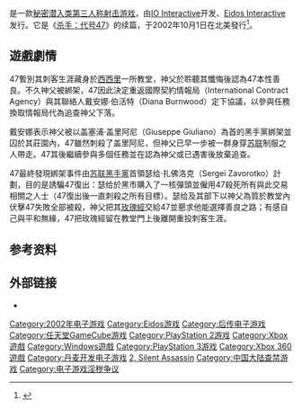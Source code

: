 {{for|2018年推出的[[杀手系列|杀手系列]]游戏第七作|杀手2 (2018年游戏)}}
{{noteTA
|G1=Games
|1=zh-cn:杀手：代号47; zh-tw:刺客任務
|2=zh-cn:杀手2：沉默刺客; zh-tw:刺客任務2：無聲殺手
|3=zh-cn:杀手：契约; zh-tw:刺客任務：密約浮影
|4=zh-cn:杀手系列; zh-tw:刺客任務系列;
}}

{{Infobox VG
|title = 杀手2：沉默刺客
|image = Hitman 2 artwork.jpg
|caption = 
| english = Hitman 2: Silent Assassin
|developer = [[IO_Interactive|IO Interactive]]
|publisher = [[Eidos_Interactive|Eidos Interactive]]
|engine = [[Glacier_engine|Glacier]]
|series = [[刺客任務系列|杀手系列]]
|released = '''Xbox、PS2、Windows'''{{Vgrelease|NA|2002年10月1日|EU|2002年10月4日|TW|2003年11月6日}}'''GameCube'''{{Vgrelease|NA|2003年6月19日|EU|2003年6月27日}}
|genre = [[隐蔽类游戏|隐蔽]]、[[第三人称射击|第三人称射击]]、[[第一人称射击|第一人称射击]]（需设置）
|modes = 单人
|platforms = [[Microsoft_Windows|Microsoft Windows]]、[[PlayStation_2|PlayStation 2]]、[[Xbox|Xbox]]、[[Nintendo_GameCube|GameCube]]
}}

{{vgname|杀手2：沉默刺客|en=Hitman 2: Silent Assassin}}是一款[[隐蔽类游戏|秘密潜入类]][[第三人称射击游戏|第三人称射击游戏]]，由[[IO_Interactive|IO Interactive]]开发、[[Eidos_Interactive|Eidos Interactive]]发行。它是《[[杀手：代号47|杀手：代号47]]》的续篇，于2002年10月1日在北美發行<ref>{{cite web|url=http://store.steampowered.com/app/6850|title=Hitman 2: Silent Assassin on Steam|publisher=[[Steam_(software)|Steam]]|accessdate=2011-06-22|archive-date=2011-06-26|archive-url=https://web.archive.org/web/20110626131310/http://store.steampowered.com/app/6850/|dead-url=no}}</ref>。

==遊戲劇情==
47暫別其刺客生涯藏身於[[西西里|西西里]]一所教堂，神父於聆聽其懺悔後認為47本性善良。不久神父被綁架，47因此決定重返國際契約情報局（International Contract Agency）與其聯絡人戴安娜·伯活特（Diana Burnwood）定下協議，以參與任務換取情報局代為追查神父下落。

戴安娜表示神父被以盖塞浦·盖里阿尼（Giuseppe Giuliano）為首的黑手黨綁架並囚於其莊園內，47雖然刺殺了盖里阿尼，但神父已早一步被一群身穿[[苏联|苏联]]制服之人帶走。47其後繼續參與多個任務並在認為神父或已遇害後放棄追查。

47最終發現綁架事件由[[俄罗斯黑手党|苏联黑手黨]]首領瑟给·扎佛洛克（Sergei Zavorotko）計劃，目的是誘騙47復出：瑟给於黑市購入了一核彈頭並僱用47殺死所有與此交易相關之人士（47復出後一直刺殺之所有目標）。瑟给及其部下以神父為質於教堂內伏擊47失敗全部被殺，神父把其[[玫瑰經|玫瑰經]]交給47並懇求他能選擇善良之路；有感自己與平和無緣，47把玫瑰經留在教堂門上後離開重投刺客生涯。

== 参考资料 ==
{{reflist}}

== 外部链接 ==
*{{youtube|2IcQVZoZfvU|敖厂长 【05年被文化部封杀的游戏】囧的呼唤167期}}

{{杀手系列}}

{{DEFAULTSORT:Hitman 2, Silent Assassin}}
[[Category:2002年电子游戏|Category:2002年电子游戏]]
[[Category:Eidos游戏|Category:Eidos游戏]]
[[Category:后传电子游戏|Category:后传电子游戏]]
[[Category:任天堂GameCube游戏|Category:任天堂GameCube游戏]]
[[Category:PlayStation_2游戏|Category:PlayStation 2游戏]]
[[Category:Xbox遊戲|Category:Xbox遊戲]]
[[Category:Windows遊戲|Category:Windows遊戲]]
[[Category:PlayStation_3游戏|Category:PlayStation 3游戏]]
[[Category:Xbox_360遊戲|Category:Xbox 360遊戲]]
[[Category:丹麦开发电子游戏|Category:丹麦开发电子游戏]]
[[Category:刺客任務系列電子遊戲|2, Silent Assassin]]
[[Category:中国大陆查禁游戏|Category:中国大陆查禁游戏]]
[[Category:电子游戏淫秽争议|Category:电子游戏淫秽争议]]